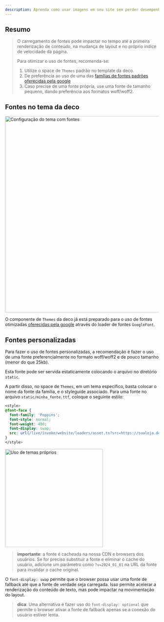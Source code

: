 ```yaml
---
description: Aprenda como usar imagens em seu site sem perder desempenho.
---
```


## Resumo

> O carregamento de fontes pode impactar no tempo até a primeira renderização de
> conteúdo, na mudança de layout e no próprio índice de velocidade da página.
>
> Para otimizar o uso de fontes, recomenda-se:
>
> 1. Utilize o space de `Themes` padrão no template da deco.
> 2. De preferência ao uso de uma das
>    [famílias de fontes padrões oferecidas pela google](https://fonts.google.com/)
> 3. Caso precise de uma fonte própria, use uma fonte de tamanho pequeno, dando
>    preferência aos formatos woff/woff2.

## Fontes no tema da deco

<Frame><img width="640" alt="Configuração do tema com fontes" src="/docs/performance/theme-font.png"/></Frame>

O componente de `Themes` da deco já está preparado para o uso de fontes
otimizadas [oferecidas pela google](https://fonts.google.com/) através do loader
de fontes `GoogleFont`.

## Fontes personalizadas

Para fazer o uso de fontes personalizadas, a recomendação é fazer o uso de uma
fonte preferencialmente no formato woff/woff2 e de pouco tamanho (menor do que
25kb).

Esta fonte pode ser servida estaticamente colocando o arquivo no diretório
`static`.

A partir disso, no space de `Themes`, em um tema específico, basta colocar o
nome da fonte da família, e o styleguide associado. Para uma fonte no arquivo
`static/minha_fonte.ttf`, coloque o seguinte estilo:

```css
<style>
@font-face {
  font-family: 'Poppins';
  font-style: normal;
  font-weight: 400;
  font-display: swap;
  src: url(/live/invoke/website/loaders/asset.ts?src=https://sualoja.deco.site/minha_fonte.ttf) format('truetype');
}
</style>
```

<Frame><img width="320" alt="Uso de temas próprios" src="/docs/performance/custom-font.png"/></Frame>

> **importante**: a fonte é cacheada na nossa CDN e browsers dos usuários. Se
> for preciso substituir a fonte e eliminar o cache do usuário, adicione um
> parâmetro como `?v=2024_01_01` na URL da fonte para invalidar o cache
> original.

O `font-display: swap` permite que o browser possa usar uma fonte de fallback
até que a fonte de verdade seja carregada. Isso permite acelerar a renderização
do conteúdo de texto, mas pode impactar na movimentação do layout.

> **dica**: Uma alternativa é fazer uso do `font-display: optional` que permite
> o browser ativar a fonte de fallback apenas se a conexão do usuário estiver
> lenta.
